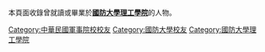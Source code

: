 {{Catnav|頁面分類|人物|校友|大學校友|中華民國大學校友|中華民國軍事院校校友|國防大學校友‎}}
{{Catnav|頁面分類|人物|校友|大學校友|中華民國大學校友|台灣大專院校校友|國防大學校友‎}}

本頁面收錄曾就讀或畢業於'''[[國防大學理工學院|國防大學理工學院]]'''的人物。

[[Category:中華民國軍事院校校友|Category:中華民國軍事院校校友]]
[[Category:國防大學校友|Category:國防大學校友]]
[[Category:國防大學理工學院|Category:國防大學理工學院]]